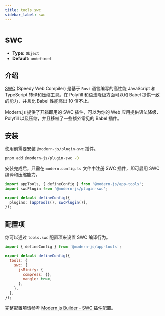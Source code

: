 ```yaml
---
title: tools.swc
sidebar_label: swc
---
```

# swc

- **Type:** `Object`
- **Default:** `undefined`

## 介绍

[SWC](https://swc.rs/) (Speedy Web Compiler) 是基于 `Rust` 语言编写的高性能 JavaScript 和 TypeScript 转译和压缩工具。在 Polyfill 和语法降级方面可以和 Babel 提供一致的能力，并且比 Babel 性能高出 10 倍不止。

Modern.js 提供了开箱即用的 SWC 插件，可以为你的 Web 应用提供语法降级、Polyfill 以及压缩，并且移植了一些额外常见的 Babel 插件。

## 安装

使用前需要安装 `@modern-js/plugin-swc` 插件。

```bash
pnpm add @modern-js/plugin-swc -D
```

安装完成后，只需在 `modern.config.ts` 文件中注册 SWC 插件，即可启用 SWC 编译和压缩能力。

```ts title="modern.config.ts"
import appTools, { defineConfig } from '@modern-js/app-tools';
import swcPlugin from '@modern-js/plugin-swc';

export default defineConfig({
  plugins: [appTools(), swcPlugin()],
});
```

## 配置项

你可以通过 `tools.swc` 配置项来设置 SWC 编译行为。

```js title="modern.config.ts"
import { defineConfig } from '@modern-js/app-tools';

export default defineConfig({
  tools: {
    swc: {
      jsMinify: {
        compress: {},
        mangle: true,
      },
    },
  },
});
```

完整配置项请参考 [Modern.js Builder - SWC 插件配置](https://modernjs.dev/builder/plugins/plugin-swc.html#%E9%85%8D%E7%BD%AE)。
